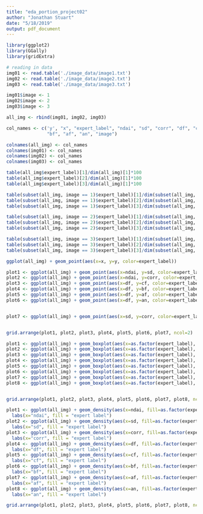 ```yaml
---
title: "eda_portion_project02"
author: "Jonathan Stuart"
date: "5/18/2019"
output: pdf_document
---
```


```r
library(ggplot2)
library(GGally)
library(gridExtra)
```


```r
# reading in data
img01 <- read.table('./image_data/image1.txt')
img02 <- read.table('./image_data/image2.txt')
img03 <- read.table('./image_data/image3.txt')

img01$image <- 1
img02$image <- 2
img03$image <- 3

all_img <- rbind(img01, img02, img03)

col_names <- c('y', "x", "expert_label", "ndai", "sd", "corr", "df", "cf", 
               "bf", "af", "an", "image")

colnames(all_img) <- col_names
colnames(img01) <- col_names
colnames(img02) <- col_names
colnames(img03) <- col_names
```

```r
table(all_img$expert_label)[1]/dim(all_img)[1]*100
table(all_img$expert_label)[2]/dim(all_img)[1]*100
table(all_img$expert_label)[3]/dim(all_img)[1]*100
```

```r
table(subset(all_img, image == 1)$expert_label)[1]/dim(subset(all_img, image == 1))[1]*100
table(subset(all_img, image == 1)$expert_label)[2]/dim(subset(all_img, image == 1))[1]*100
table(subset(all_img, image == 1)$expert_label)[3]/dim(subset(all_img, image == 1))[1]*100

```


```r
table(subset(all_img, image == 2)$expert_label)[1]/dim(subset(all_img, image == 1))[1]*100
table(subset(all_img, image == 2)$expert_label)[2]/dim(subset(all_img, image == 1))[1]*100
table(subset(all_img, image == 2)$expert_label)[3]/dim(subset(all_img, image == 1))[1]*100
```

```r
table(subset(all_img, image == 3)$expert_label)[1]/dim(subset(all_img, image == 1))[1]*100
table(subset(all_img, image == 3)$expert_label)[2]/dim(subset(all_img, image == 1))[1]*100
table(subset(all_img, image == 3)$expert_label)[3]/dim(subset(all_img, image == 1))[1]*100
```



```r
ggplot(all_img) + geom_point(aes(x=x, y=y, color=expert_label))
```


```r
plot1 <- ggplot(all_img) + geom_point(aes(x=ndai, y=sd, color=expert_label))
plot2 <- ggplot(all_img) + geom_point(aes(x=ndai, y=corr, color=expert_label))
plot3 <- ggplot(all_img) + geom_point(aes(x=df, y=cf, color=expert_label))
plot4 <- ggplot(all_img) + geom_point(aes(x=df, y=bf, color=expert_label))
plot5 <- ggplot(all_img) + geom_point(aes(x=df, y=af, color=expert_label))
plot6 <- ggplot(all_img) + geom_point(aes(x=df, y=an, color=expert_label))


plot7 <- ggplot(all_img) + geom_point(aes(x=sd, y=corr, color=expert_label))


grid.arrange(plot1, plot2, plot3, plot4, plot5, plot6, plot7, ncol=2)


```

```r
plot1 <- ggplot(all_img) + geom_boxplot(aes(x=as.factor(expert_label), y=ndai)) + labs(x="expert label")
plot2 <- ggplot(all_img) + geom_boxplot(aes(x=as.factor(expert_label), y=sd)) + labs(x="expert label")
plot3 <- ggplot(all_img) + geom_boxplot(aes(x=as.factor(expert_label), y=corr)) + labs(x="expert label")
plot4 <- ggplot(all_img) + geom_boxplot(aes(x=as.factor(expert_label), y=df)) + labs(x="expert label")
plot5 <- ggplot(all_img) + geom_boxplot(aes(x=as.factor(expert_label), y=cf)) + labs(x="expert label")
plot6 <- ggplot(all_img) + geom_boxplot(aes(x=as.factor(expert_label), y=bf)) + labs(x="expert label")
plot7 <- ggplot(all_img) + geom_boxplot(aes(x=as.factor(expert_label), y=af)) + labs(x="expert label")
plot8 <- ggplot(all_img) + geom_boxplot(aes(x=as.factor(expert_label), y=an)) + labs(x="expert label")


grid.arrange(plot1, plot2, plot3, plot4, plot5, plot6, plot7, plot8, ncol=4)
```


```r
plot1 <- ggplot(all_img) + geom_density(aes(x=ndai, fill=as.factor(expert_label)), alpha=0.5) + 
  labs(x="ndai", fill = "expert label") 
plot2 <- ggplot(all_img) + geom_density(aes(x=sd, fill=as.factor(expert_label)), alpha=0.5) + 
  labs(x="sd", fill = "expert label")
plot3 <- ggplot(all_img) + geom_density(aes(x=corr, fill=as.factor(expert_label)), alpha=0.5) + 
  labs(x="corr", fill = "expert label")
plot4 <- ggplot(all_img) + geom_density(aes(x=df, fill=as.factor(expert_label)), alpha=0.5) + 
  labs(x="df", fill = "expert label")
plot5 <- ggplot(all_img) + geom_density(aes(x=cf, fill=as.factor(expert_label)), alpha=0.5) + 
  labs(x="cf", fill = "expert label")
plot6 <- ggplot(all_img) + geom_density(aes(x=bf, fill=as.factor(expert_label)), alpha=0.5) + 
  labs(x="bf", fill = "expert label")
plot7 <- ggplot(all_img) + geom_density(aes(x=af, fill=as.factor(expert_label)), alpha=0.5) + 
  labs(x="af", fill = "expert label")
plot8 <- ggplot(all_img) + geom_density(aes(x=an, fill=as.factor(expert_label)), alpha=0.5) + 
  labs(x="an", fill = "expert label")

grid.arrange(plot1, plot2, plot3, plot4, plot5, plot6, plot7, plot8, ncol=2)
```

